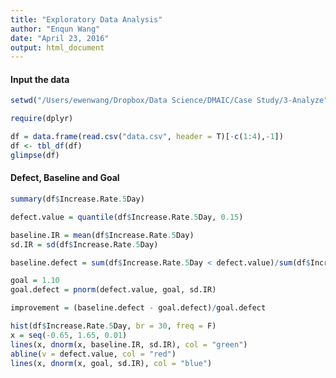```yaml
---
title: "Exploratory Data Analysis"
author: "Enqun Wang"
date: "April 23, 2016"
output: html_document
---
```


#### Input the data

```r
setwd("/Users/ewenwang/Dropbox/Data Science/DMAIC/Case Study/3-Analyze")

require(dplyr)

df = data.frame(read.csv("data.csv", header = T)[-c(1:4),-1])
df <- tbl_df(df)
glimpse(df)
```

#### Defect, Baseline and Goal

```r
summary(df$Increase.Rate.5Day)

defect.value = quantile(df$Increase.Rate.5Day, 0.15)

baseline.IR = mean(df$Increase.Rate.5Day)
sd.IR = sd(df$Increase.Rate.5Day)

baseline.defect = sum(df$Increase.Rate.5Day < defect.value)/sum(df$Increase.Rate.5Day)

goal = 1.10
goal.defect = pnorm(defect.value, goal, sd.IR)

improvement = (baseline.defect - goal.defect)/goal.defect

hist(df$Increase.Rate.5Day, br = 30, freq = F)
x = seq(-0.65, 1.65, 0.01)
lines(x, dnorm(x, baseline.IR, sd.IR), col = "green")
abline(v = defect.value, col = "red")
lines(x, dnorm(x, goal, sd.IR), col = "blue")
```







